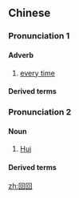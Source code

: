 ==Chinese==
{{zh-forms}}

===Pronunciation 1===
{{zh-pron
|m=huíhuí,tl=y
|m-s=hui2hui2
|c=wui4 wui4
|cat=adv
}}

====Adverb====
{{zh-adv}}

# [[every time]]

====Derived terms====
{{zh-der|來來回回}}

===Pronunciation 2===
{{zh-pron
|m=huíhui
|c=wui4 wui4-2
|cat=n
}}

====Noun====
{{zh-noun}}

# [[Hui]] {{gloss|[[Muslim]] group in China}}

====Derived terms====
{{zh-der|回回教}}

[[zh:回回]]